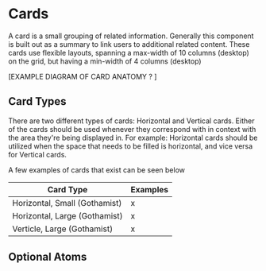 
<Meta title="Components/Molecules/Cards" />

# Cards

A card is a small grouping of related information. Generally this component is built out as a summary to link users to additional related content. These cards use flexible layouts, spanning a max-width of 10 columns (desktop) on the grid, but having a min-width of 4 columns (desktop)

[EXAMPLE DIAGRAM OF CARD ANATOMY ? ]

## Card Types
There are two different types of cards: Horizontal and Vertical cards. Either of the cards should be used whenever they correspond with in  context with the area they're being displayed in. For example: Horizontal cards should be utilized when the space that needs to be filled is horizontal, and vice versa for Vertical cards.


A few examples of cards that exist can be seen below

| Card Type | Examples |
| -- | -- |
| Horizontal, Small (Gothamist) | x |
| Horizontal, Large (Gothamist) | x |
| Verticle, Large (Gothamist) | x |

## Optional Atoms
